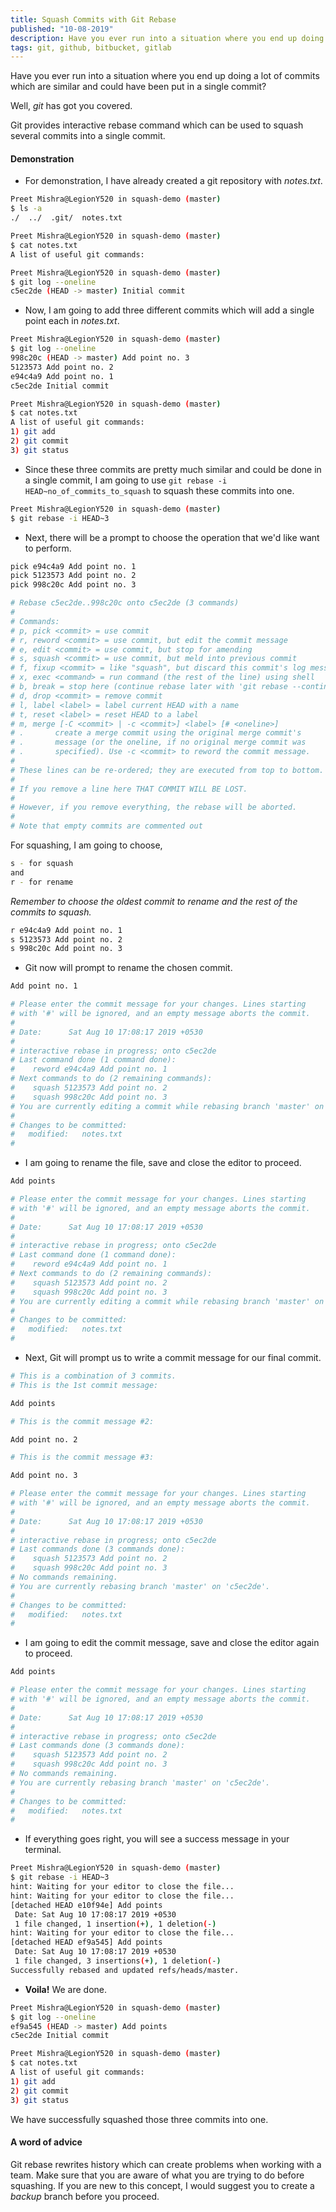 ```yaml
---
title: Squash Commits with Git Rebase
published: "10-08-2019"
description: Have you ever run into a situation where you end up doing a lot of commits which are similar and could have been put in a single commit? Well, git has got you covered.
tags: git, github, bitbucket, gitlab
---
```


Have you ever run into a situation where you end up doing a lot of commits which are similar and could have been put in a single commit?

Well, _git_ has got you covered.

Git provides interactive rebase command which can be used to squash several commits into a single commit.

#### Demonstration

- For demonstration, I have already created a git repository with _notes.txt_.

```bash
Preet Mishra@LegionY520 in squash-demo (master)
$ ls -a
./  ../  .git/  notes.txt
```

```bash
Preet Mishra@LegionY520 in squash-demo (master)
$ cat notes.txt
A list of useful git commands:
```

```bash
Preet Mishra@LegionY520 in squash-demo (master)
$ git log --oneline
c5ec2de (HEAD -> master) Initial commit
```

- Now, I am going to add three different commits which will add a single point each in _notes.txt_.

```bash
Preet Mishra@LegionY520 in squash-demo (master)
$ git log --oneline
998c20c (HEAD -> master) Add point no. 3
5123573 Add point no. 2
e94c4a9 Add point no. 1
c5ec2de Initial commit
```

```bash
Preet Mishra@LegionY520 in squash-demo (master)
$ cat notes.txt
A list of useful git commands:
1) git add
2) git commit
3) git status
```

- Since these three commits are pretty much similar and could be done in a single commit, I am going to use `git rebase -i HEAD~no_of_commits_to_squash` to squash these commits into one.

```bash
Preet Mishra@LegionY520 in squash-demo (master)
$ git rebase -i HEAD~3
```

- Next, there will be a prompt to choose the operation that we'd like want to perform.

```bash
pick e94c4a9 Add point no. 1
pick 5123573 Add point no. 2
pick 998c20c Add point no. 3

# Rebase c5ec2de..998c20c onto c5ec2de (3 commands)
#
# Commands:
# p, pick <commit> = use commit
# r, reword <commit> = use commit, but edit the commit message
# e, edit <commit> = use commit, but stop for amending
# s, squash <commit> = use commit, but meld into previous commit
# f, fixup <commit> = like "squash", but discard this commit's log message
# x, exec <command> = run command (the rest of the line) using shell
# b, break = stop here (continue rebase later with 'git rebase --continue')
# d, drop <commit> = remove commit
# l, label <label> = label current HEAD with a name
# t, reset <label> = reset HEAD to a label
# m, merge [-C <commit> | -c <commit>] <label> [# <oneline>]
# .       create a merge commit using the original merge commit's
# .       message (or the oneline, if no original merge commit was
# .       specified). Use -c <commit> to reword the commit message.
#
# These lines can be re-ordered; they are executed from top to bottom.
#
# If you remove a line here THAT COMMIT WILL BE LOST.
#
# However, if you remove everything, the rebase will be aborted.
#
# Note that empty commits are commented out
```

For squashing, I am going to choose,

```bash
s - for squash
and
r - for rename
```

_Remember to choose the oldest commit to rename and the rest of the commits to squash._

```bash
r e94c4a9 Add point no. 1
s 5123573 Add point no. 2
s 998c20c Add point no. 3
```

- Git now will prompt to rename the chosen commit.

```bash
Add point no. 1

# Please enter the commit message for your changes. Lines starting
# with '#' will be ignored, and an empty message aborts the commit.
#
# Date:      Sat Aug 10 17:08:17 2019 +0530
#
# interactive rebase in progress; onto c5ec2de
# Last command done (1 command done):
#    reword e94c4a9 Add point no. 1
# Next commands to do (2 remaining commands):
#    squash 5123573 Add point no. 2
#    squash 998c20c Add point no. 3
# You are currently editing a commit while rebasing branch 'master' on 'c5ec2de'.
#
# Changes to be committed:
#	modified:   notes.txt
#
```

- I am going to rename the file, save and close the editor to proceed.

```bash
Add points

# Please enter the commit message for your changes. Lines starting
# with '#' will be ignored, and an empty message aborts the commit.
#
# Date:      Sat Aug 10 17:08:17 2019 +0530
#
# interactive rebase in progress; onto c5ec2de
# Last command done (1 command done):
#    reword e94c4a9 Add point no. 1
# Next commands to do (2 remaining commands):
#    squash 5123573 Add point no. 2
#    squash 998c20c Add point no. 3
# You are currently editing a commit while rebasing branch 'master' on 'c5ec2de'.
#
# Changes to be committed:
#	modified:   notes.txt
#
```

- Next, Git will prompt us to write a commit message for our final commit.

```bash
# This is a combination of 3 commits.
# This is the 1st commit message:

Add points

# This is the commit message #2:

Add point no. 2

# This is the commit message #3:

Add point no. 3

# Please enter the commit message for your changes. Lines starting
# with '#' will be ignored, and an empty message aborts the commit.
#
# Date:      Sat Aug 10 17:08:17 2019 +0530
#
# interactive rebase in progress; onto c5ec2de
# Last commands done (3 commands done):
#    squash 5123573 Add point no. 2
#    squash 998c20c Add point no. 3
# No commands remaining.
# You are currently rebasing branch 'master' on 'c5ec2de'.
#
# Changes to be committed:
#	modified:   notes.txt
#
```

- I am going to edit the commit message, save and close the editor again to proceed.

```bash
Add points

# Please enter the commit message for your changes. Lines starting
# with '#' will be ignored, and an empty message aborts the commit.
#
# Date:      Sat Aug 10 17:08:17 2019 +0530
#
# interactive rebase in progress; onto c5ec2de
# Last commands done (3 commands done):
#    squash 5123573 Add point no. 2
#    squash 998c20c Add point no. 3
# No commands remaining.
# You are currently rebasing branch 'master' on 'c5ec2de'.
#
# Changes to be committed:
#	modified:   notes.txt
#
```

- If everything goes right, you will see a success message in your terminal.

```bash
Preet Mishra@LegionY520 in squash-demo (master)
$ git rebase -i HEAD~3
hint: Waiting for your editor to close the file...
hint: Waiting for your editor to close the file...
[detached HEAD e10f94e] Add points
 Date: Sat Aug 10 17:08:17 2019 +0530
 1 file changed, 1 insertion(+), 1 deletion(-)
hint: Waiting for your editor to close the file...
[detached HEAD ef9a545] Add points
 Date: Sat Aug 10 17:08:17 2019 +0530
 1 file changed, 3 insertions(+), 1 deletion(-)
Successfully rebased and updated refs/heads/master.
```

- **Voila!** We are done.

```bash
Preet Mishra@LegionY520 in squash-demo (master)
$ git log --oneline
ef9a545 (HEAD -> master) Add points
c5ec2de Initial commit
```

```bash
Preet Mishra@LegionY520 in squash-demo (master)
$ cat notes.txt
A list of useful git commands:
1) git add
2) git commit
3) git status
```

We have successfully squashed those three commits into one.

#### A word of advice

Git rebase rewrites history which can create problems when working with a team. Make sure that you are aware of what you are trying to do before squashing.
If you are new to this concept, I would suggest you to create a _backup_ branch before you proceed.
